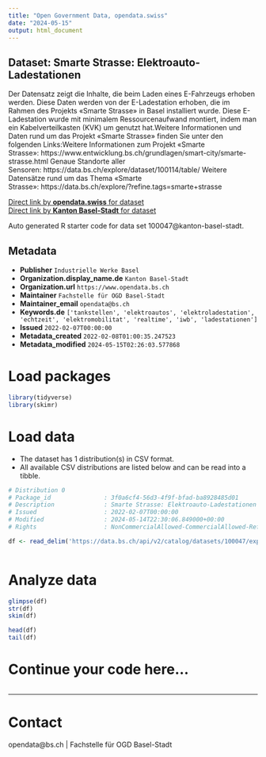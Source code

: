 ```yaml
---
title: "Open Government Data, opendata.swiss"
date: "2024-05-15"
output: html_document
---
```


## Dataset: Smarte Strasse: Elektroauto-Ladestationen

Der Datensatz zeigt die Inhalte, die beim Laden eines E-Fahrzeugs erhoben werden. Diese Daten werden von der E-Ladestation erhoben, die im Rahmen des Projekts «Smarte Strasse» in Basel installiert wurde. Diese E-Ladestation wurde mit minimalem Ressourcenaufwand montiert, indem man ein Kabelverteilkasten (KVK) um genutzt hat.Weitere Informationen und Daten rund um das Projekt «Smarte Strasse» finden Sie unter den folgenden Links:Weitere Informationen zum Projekt «Smarte Strasse»: https://www.entwicklung.bs.ch/grundlagen/smart-city/smarte-strasse.html Genaue Standorte aller Sensoren: https://data.bs.ch/explore/dataset/100114/table/ Weitere Datensätze rund um das Thema «Smarte Strasse»: https://data.bs.ch/explore/?refine.tags=smarte+strasse 

[Direct link by **opendata.swiss** for dataset](https://opendata.swiss/de/dataset/smarte-strasse-elektroauto-ladestationen)<br>
[Direct link by **Kanton Basel-Stadt** for dataset](https://data.bs.ch/explore/dataset/100047/)

Auto generated R starter code for data set 100047@kanton-basel-stadt.

## Metadata

- **Publisher** `Industrielle Werke Basel`
- **Organization.display_name.de** `Kanton Basel-Stadt`
- **Organization.url** `https://www.opendata.bs.ch`
- **Maintainer** `Fachstelle für OGD Basel-Stadt`
- **Maintainer_email** `opendata@bs.ch`
- **Keywords.de** `['tankstellen', 'elektroautos', 'elektroladestation', 'echtzeit', 'elektromobilitat', 'realtime', 'iwb', 'ladestationen']`
- **Issued** `2022-02-07T00:00:00`
- **Metadata_created** `2022-02-08T01:00:35.247523`
- **Metadata_modified** `2024-05-15T02:26:03.577868`


# Load packages

```r

library(tidyverse)
library(skimr)

```

# Load data

-   The dataset has 1 distribution(s) in CSV format.
-   All available CSV distributions are listed below and can be read into a tibble.

```r

# Distribution 0
# Package_id               : 3f0a6cf4-56d3-4f9f-bfad-ba8928485d01
# Description              : Smarte Strasse: Elektroauto-Ladestationen (csv)
# Issued                   : 2022-02-07T00:00:00
# Modified                 : 2024-05-14T22:30:06.849000+00:00
# Rights                   : NonCommercialAllowed-CommercialAllowed-ReferenceRequired

df <- read_delim('https://data.bs.ch/api/v2/catalog/datasets/100047/exports/csv')



```

# Analyze data

```r

glimpse(df)
str(df)
skim(df)

head(df)
tail(df)

```

# Continue your code here...

```r

```

------------------------------------------------------------------------

# Contact

opendata@bs.ch | Fachstelle für OGD Basel-Stadt
